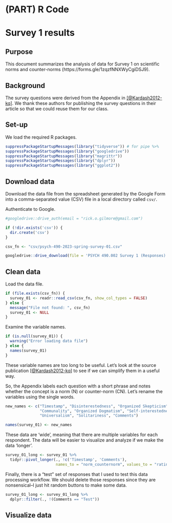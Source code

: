 # (PART) R Code {-} 

# Survey 1 results {-}

## Purpose {-}

This document summarizes the analysis of data for Survey 1 on scientific norms and counter-norms (https://forms.gle/1zqzfNNXWyCgiDSJ9).

## Background {-}

The survey questions were derived from the Appendix in [[@Kardash2012-kq]](https://doi.org/10.1007/s11251-011-9195-0).
We thank these authors for publishing the survey questions in their article so that we could reuse them for our class.

## Set-up {-}

We load the required R packages.

```r
suppressPackageStartupMessages(library("tidyverse")) # for pipe %>%
suppressPackageStartupMessages(library("googledrive"))
suppressPackageStartupMessages(library("magrittr"))
suppressPackageStartupMessages(library("dplyr"))
suppressPackageStartupMessages(library("ggplot2"))
```

## Download data {-}

Download the data file from the spreadsheet generated by the Google Form into a comma-separated value (CSV) file in a local directory called `csv/`.

Authenticate to Google.

```r
#googledrive::drive_auth(email = "rick.o.gilmore@gmail.com")
```

```r
if (!dir.exists('csv')) {
  dir.create('csv')
}

csv_fn <- "csv/psych-490-2023-spring-survey-01.csv"

googledrive::drive_download(file = 'PSYCH 490.002 Survey 1 (Responses)', path = csv_fn, type = 'csv', overwrite = TRUE)
```

## Clean data {-}

Load the data file.

```r
if (file.exists(csv_fn)) {
  survey_01 <- readr::read_csv(csv_fn, show_col_types = FALSE)
} else {
  message("File not found: ", csv_fn)
  survey_01 <- NULL
}
```

Examine the variable names.

```r
if (is.null(survey_01)) {
  warning("Error loading data file")
} else {
  names(survey_01)
}
```

These variable names are too long to be useful.
Let's look at the source publication [[@Kardash2012-kq]](https://doi.org/10.1007/s11251-011-9195-0) to see if we can simplify them in a useful way.

So, the Appendix labels each question with a short phrase and notes whether the concept is a norm (N) or counter-norm (CN).
Let's rename the variables using the single words.

```r
new_names <- c("Timestamp", "Disinterestedness", "Organized Skepticism", "Particularism",
               "Communality", "Organized Dogmatism", "Self-interestedness",
               "Universalism", "Solitariness", "Comments")

names(survey_01) <- new_names
```

These data are 'wide', meaning that there are multiple variables for each respondent.
The data will be easier to visualize and analyze if we make the data 'longer'.

```r
survey_01_long <- survey_01 %>%
  tidyr::pivot_longer(., !c('Timestamp', 'Comments'), 
                      names_to = "norm_counternorm", values_to = "rating")

```

Finally, there is a "test" set of responses that I used to test this data processing workflow.
We should delete those responses since they are nonsensical--I just hit random buttons to make some data.

```r
survey_01_long <- survey_01_long %>%
  dplyr::filter(., !(Comments == "Test"))
```

## Visualize data {-}

```r

```
